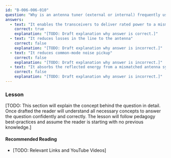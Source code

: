 ```yaml
---
id: "B-006-006-010"
question: "Why is an antenna tuner (external or internal) frequently used with modern solid-state transceivers?"
answers:
  - text: "It enables the transceivers to deliver rated power to a mismatched antenna system"
    correct: true
    explanation: "[TODO: Draft explanation why answer is correct.]"
  - text: "It reduces losses in the line to the antenna"
    correct: false
    explanation: "[TODO: Draft explanation why answer is incorrect.]"
  - text: "It reduces common-mode noise pickup"
    correct: false
    explanation: "[TODO: Draft explanation why answer is incorrect.]"
  - text: "It absorbs the reflected energy from a mismatched antenna system"
    correct: false
    explanation: "[TODO: Draft explanation why answer is incorrect.]"
---
```


### Lesson

[TODO: This section will explain the concept behind the question in detail. Once drafted the reader will understand all necessary concepts to answer the question confidently and correctly. The lesson will follow pedagogy best-practices and assume the reader is starting with no previous knowledge.]

#### Recommended Reading

- [TODO: Relevant Links and YouTube Videos]
